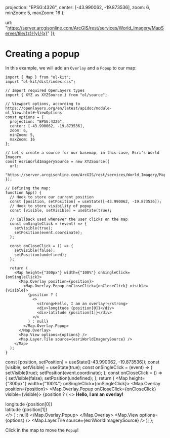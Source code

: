 
  projection: "EPSG:4326",
  center: [-43.990062, -19.873536],
  zoom: 6,
  minZoom: 5,
  maxZoom: 16
};

  url:
    "https://server.arcgisonline.com/ArcGIS/rest/services/World_Imagery/MapServer/tile/{z}/{y}/{x}"
});

<Meta title="Getting Started/Showing Overlays/Creating a popup" />

# Creating a popup

In this example, we will add an `Overlay` and a `Popup` to our map:

```tsx
import { Map } from "ol-kit";
import "ol-kit/dist/index.css";

// Import required OpenLayers types
import { XYZ as XYZSource } from "ol/source";

// Viewport options, according to https://openlayers.org/en/latest/apidoc/module-ol_View.html#~ViewOptions
const options = {
  projection: "EPSG:4326",
  center: [-43.990062, -19.873536],
  zoom: 6,
  minZoom: 5,
  maxZoom: 16
};

// Let's create a source for our basemap, in this case, Esri's World Imagery
const esriWorldImagerySource = new XYZSource({
  url:
    "https://server.arcgisonline.com/ArcGIS/rest/services/World_Imagery/MapServer/tile/{z}/{y}/{x}"
});

// Defining the map:
function App() {
  // Hook to store our current position
  const [position, setPosition] = useState([-43.990062, -19.873536]);
  // Hook to store visibility of popup
  const [visible, setVisible] = useState(true);

  // Callback used whenever the user clicks on the map
  const onSingleClick = (event) => {
    setVisible(true);
    setPosition(event.coordinate);
  };

  const onCloseClick = () => {
    setVisible(false);
    setPosition(undefined);
  };

  return (
    <Map height={"300px"} width={"100%"} onSingleClick={onSingleClick}>
      <Map.Overlay position={position}>
        <Map.Overlay.Popup onCloseClick={onCloseClick} visible={visible}>
          {position ? (
            <>
              <strong>Hello, I am an overlay!</strong>
              <div>longitude {position[0]}</div>
              <div>latitude {position[1]}</div>
            </>
          ) : null}
        </Map.Overlay.Popup>
      </Map.Overlay>
      <Map.View options={options} />
      <Map.Layer.Tile source={esriWorldImagerySource} />
    </Map>
  );
}
```

  const [position, setPosition] = useState([-43.990062, -19.873536]);
  const [visible, setVisible] = useState(true);
  const onSingleClick = (event) => {
    setVisible(true);
    setPosition(event.coordinate);
  };
  const onCloseClick = () => {
    setVisible(false);
    setPosition(undefined);
  };
  return (
    <Map height={"300px"} width={"100%"} onSingleClick={onSingleClick}>
      <Map.Overlay position={position}>
        <Map.Overlay.Popup onCloseClick={onCloseClick} visible={visible}>
          {position ? (
            <>
              <strong>Hello, I am an overlay!</strong>
              <div>longitude {position[0]}</div>
              <div>latitude {position[1]}</div>
            </>
          ) : null}
        </Map.Overlay.Popup>
      </Map.Overlay>
      <Map.View options={options} />
      <Map.Layer.Tile source={esriWorldImagerySource} />
    </Map>
  );
};

Click in the map to move the `Popup`!

<Story name="Adding a basemap layer">
  <Content />
</Story>
